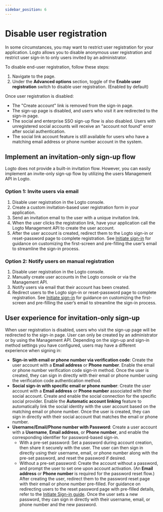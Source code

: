 ```yaml
---
sidebar_position: 6
---
```


# Disable user registration

In some circumstances, you may want to restrict user registration for your application. Logto allows you to disable anonymous user registration and restrict user sign-in to only users invited by an administrator.

To disable end-user registration, follow these steps:

1. Navigate to the <CloudLink to="/sign-in-experience/sign-up-and-sign-in" /> page.
2. Under the **Advanced options** section, toggle of the **Enable user registration** switch to disable user registration. (Enabled by default)

Once user registration is disabled:

- The "Create account" link is removed from the sign-in page.
- The sign-up page is disabled, and users who visit it are redirected to the sign-in page.
- The social and enterprise SSO sign-up flow is also disabled. Users with unregistered social accounts will receive an "account not found" error after social authentication.
- The social link account feature is still available for users who have a matching email address or phone number account in the system.

## Implement an invitation-only sign-up flow

Logto does not provide a built-in invitation flow. However, you can easily implement an invite-only sign-up flow by utilizing the users Management API in Logto.

### Option 1: Invite users via email

1. Disable user registration in the Logto console.
2. Create a custom invitation-based user registration form in your application.
3. Send an invitation email to the user with a unique invitation link.
4. When the user clicks the registration link, have your application call the Logto Management API to create the user account.
5. After the user account is created, redirect them to the Logto sign-in or reset-password page to complete registration. See [Initiate sign-in](TODO) for guidance on customizing the first-screen and pre-filling the user’s email to streamline the sign-in process.

### Option 2: Notify users on manual registration

1. Disable user registration in the Logto console.
2. Manually create user accounts in the Logto console <CloudLink to="/users" /> or via the Management API.
3. Notify users via email that their account has been created.
4. Redirect users to the Logto sign-in or reset-password page to complete registration. See [Initiate sign-in](TODO) for guidance on customizing the first-screen and pre-filling the user’s email to streamline the sign-in process.

## User experience for invitation-only sign-up

When user registration is disabled, users who visit the sign-up page will be redirected to the sign-in page. User can only be created by an administrator or by using the Management API. Depending on the sign-up and sign-in method settings you have configured, users may have a different experience when signing in:

- **Sign-in with email or phone number via verification code**: Create the user account with a **Email address** or **Phone number**. Enable the email or phone number verification code sign-in method. Once the user is created, they can sign in directly with their email or phone number using the verification code authentication method.
- **Social sign-in with specific email or phone number**: Create the user account with a **Email address** or **Phone number** associated with their social account. Create and enable the social connection for the specific social provider. Enable the **Automatic account linking** feature to automatically link the social identity with the user account based on the matching email or phone number. Once the user is created, they can sign in directly with their social account that matches the email or phone number.
- **Username/Email/Phone number with Password**: Create a user account with a **Username**, **Email address**, or **Phone number**, and enable the corresponding identifier for password-based sign-in.
  - With a pre-set password: Set a password during account creation, then share it securely with the user. The user can then sign in directly using their username, email, or phone number along with the pre-set password, and reset the password if desired.
  - Without a pre-set password: Create the account without a password, and prompt the user to set one upon account activation. (An **Email address** or **Phone number** is required for the password reset flow.) After creating the user, redirect them to the password reset page with their email or phone number pre-filled. For guidance on redirecting users to the reset password page with pre-filled details, refer to the [Initiate Sign-in guide](TODO). Once the user sets a new password, they can sign in directly with their username, email, or phone number and the new password.
